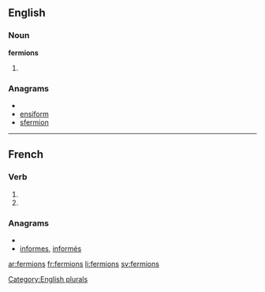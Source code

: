 {{also|fermións}}
==English==

===Noun===
'''fermions'''

# {{plural of|[[fermion]]}}

===Anagrams===
* {{alphagram|efimnors}}
* [[ensiform#English|ensiform]]
* [[sfermion#English|sfermion]]


[[Category:English plurals]]

----

==French==

===Verb===
{{fr-verb-form}}

# {{form of|[[first-person|First-person]] [[plural]] [[imperfect indicative]]|[[fermer#French|fermer]]|lang=French}}
# {{form of|[[first-person|First-person]] [[plural]] [[present subjunctive]]|fermer#French|fermer|lang=French}}

===Anagrams===
* {{alphagram|efimnors}}
* [[informes#French|informes]], [[informés#French|informés]]

[[ar:fermions]]
[[fr:fermions]]
[[li:fermions]]
[[sv:fermions]]